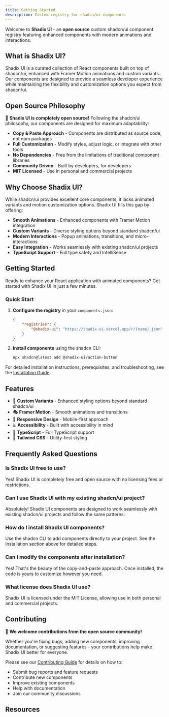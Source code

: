 ```yaml
---
title: Getting Started
description: Custom registry for shadcn/ui components
---
```


Welcome to **Shadix UI** - an **open source** custom shadcn/ui component registry featuring enhanced components with modern animations and interactions.

## What is Shadix UI?

Shadix UI is a curated collection of React components built on top of shadcn/ui, enhanced with Framer Motion animations and custom variants. Our components are designed to provide a seamless developer experience while maintaining the flexibility and customization options you expect from shadcn/ui.

## Open Source Philosophy

🚀 **Shadix UI is completely open source!** Following the shadcn/ui philosophy, our components are designed for maximum adaptability:

-   **Copy & Paste Approach** - Components are distributed as source code, not npm packages
-   **Full Customization** - Modify styles, adjust logic, or integrate with other tools
-   **No Dependencies** - Free from the limitations of traditional component libraries
-   **Community Driven** - Built by developers, for developers
-   **MIT Licensed** - Use in personal and commercial projects

## Why Choose Shadix UI?

While shadcn/ui provides excellent core components, it lacks animated variants and motion customization options. Shadix UI fills this gap by offering:

-   **Smooth Animations** - Enhanced components with Framer Motion integration
-   **Custom Variants** - Diverse styling options beyond standard shadcn/ui
-   **Modern Interactions** - Popup animations, transitions, and micro-interactions
-   **Easy Integration** - Works seamlessly with existing shadcn/ui projects
-   **TypeScript Support** - Full type safety and IntelliSense

## Getting Started

Ready to enhance your React application with animated components? Get started with Shadix UI in just a few minutes.

### Quick Start

1. **Configure the registry** in your `components.json`:

    ```json
    {
        "registries": {
            "@shadix-ui": "https://shadix-ui.vercel.app/r/{name}.json"
        }
    }
    ```

2. **Install components** using the shadcn CLI:
    ```bash
    npx shadcn@latest add @shadix-ui/action-button
    ```

For detailed installation instructions, prerequisites, and troubleshooting, see the [Installation Guide](/docs/installation).

## Features

-   🎨 **Custom Variants** - Enhanced styling options beyond standard shadcn/ui
-   🎭 **Framer Motion** - Smooth animations and transitions
-   📱 **Responsive Design** - Mobile-first approach
-   ♿ **Accessibility** - Built with accessibility in mind
-   🎯 **TypeScript** - Full TypeScript support
-   🎨 **Tailwind CSS** - Utility-first styling

## Frequently Asked Questions

### Is Shadix UI free to use?

Yes! Shadix UI is completely free and open source with no licensing fees or restrictions.

### Can I use Shadix UI with my existing shadcn/ui project?

Absolutely! Shadix UI components are designed to work seamlessly with existing shadcn/ui projects and follow the same patterns.

### How do I install Shadix UI components?

Use the shadcn CLI to add components directly to your project. See the Installation section above for detailed steps.

### Can I modify the components after installation?

Yes! That's the beauty of the copy-and-paste approach. Once installed, the code is yours to customize however you need.

### What license does Shadix UI use?

Shadix UI is licensed under the MIT License, allowing use in both personal and commercial projects.

## Contributing

🌟 **We welcome contributions from the open source community!**

Whether you're fixing bugs, adding new components, improving documentation, or suggesting features - your contributions help make Shadix UI better for everyone.

Please see our [Contributing Guide](/CONTRIBUTING.md) for details on how to:

-   Submit bug reports and feature requests
-   Contribute new components
-   Improve existing components
-   Help with documentation
-   Join our community discussions

## Resources

<Cards>
    <Card title="shadcn/ui Documentation" href="https://ui.shadcn.com" />
    <Card title="Framer Motion Docs" href="https://www.framer.com/motion/" />
    <Card title="Tailwind CSS" href="https://tailwindcss.com/docs" />
    <Card title="GitHub Repository" href="https://github.com/gihanrangana/shadix-ui" />
</Cards>

